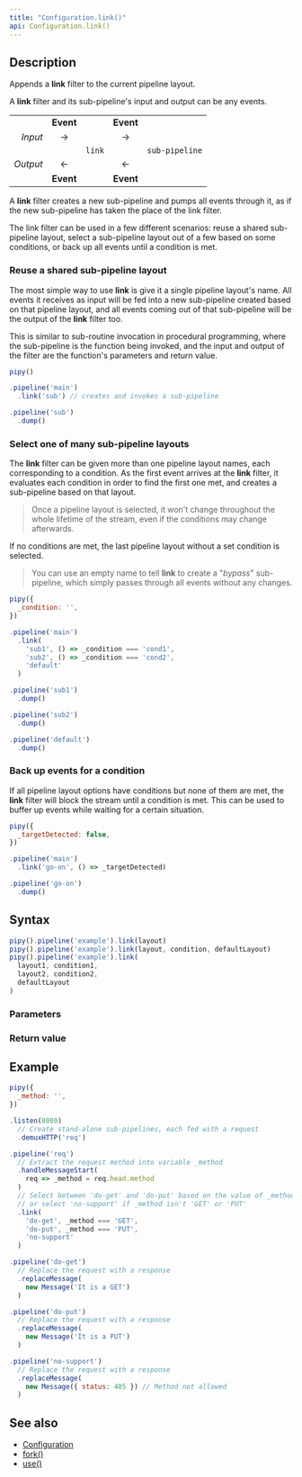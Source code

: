 ```yaml
---
title: "Configuration.link()"
api: Configuration.link()
---
```


## Description

Appends a **link** filter to the current pipeline layout.

A **link** filter and its sub-pipeline's input and output can be any events.

|          |           |        |           |                |
|---------:|:---------:|:------:|:---------:|:--------------:|
|          | **Event** |        | **Event** |                |
| _Input_  | →         |        | →         |                |
|          |           | `link` |           | `sub-pipeline` |
| _Output_ | ←         |        | ←         |                |
|          | **Event** |        | **Event** |                |

A **link** filter creates a new sub-pipeline and pumps all events through it, as if the new sub-pipeline has taken the place of the link filter.

The link filter can be used in a few different scenarios: reuse a shared sub-pipeline layout, select a sub-pipeline layout out of a few based on some conditions, or back up all events until a condition is met.

### Reuse a shared sub-pipeline layout

The most simple way to use **link** is give it a single pipeline layout's name. All events it receives as input will be fed into a new sub-pipeline created based on that pipeline layout, and all events coming out of that sub-pipeline will be the output of the **link** filter too.

This is similar to sub-routine invocation in procedural programming, where the sub-pipeline is the function being invoked, and the input and output of the filter are the function's parameters and return value.

``` js
pipy()

.pipeline('main')
  .link('sub') // creates and invokes a sub-pipeline

.pipeline('sub')
  .dump()
```

### Select one of many sub-pipeline layouts

The **link** filter can be given more than one pipeline layout names, each corresponding to a condition. As the first event arrives at the **link** filter, it evaluates each condition in order to find the first one met, and creates a sub-pipeline based on that layout.

> Once a pipeline layout is selected, it won't change throughout the whole lifetime of the stream, even if the conditions may change afterwards.

If no conditions are met, the last pipeline layout without a set condition is selected.

> You can use an empty name to tell **link** to create a "_bypass_" sub-pipeline, which simply passes through all events without any changes.

``` js
pipy({
  _condition: '',
})

.pipeline('main')
  .link(
    'sub1', () => _condition === 'cond1',
    'sub2', () => _condition === 'cond2',
    'default'
  )

.pipeline('sub1')
  .dump()

.pipeline('sub2')
  .dump()

.pipeline('default')
  .dump()
```

### Back up events for a condition

If all pipeline layout options have conditions but none of them are met, the **link** filter will block the stream until a condition is met. This can be used to buffer up events while waiting for a certain situation.

``` js
pipy({
  _targetDetected: false,
})

.pipeline('main')
  .link('go-on', () => _targetDetected)

.pipeline('go-on')
  .dump()
```

## Syntax

``` js
pipy().pipeline('example').link(layout)
pipy().pipeline('example').link(layout, condition, defaultLayout)
pipy().pipeline('example').link(
  layout1, condition1,
  layout2, condition2,
  defaultLayout
)
```

### Parameters

<Parameters/>

### Return value

<ReturnValue/>

## Example

``` js
pipy({
  _method: '',
})

.listen(8080)
  // Create stand-alone sub-pipelines, each fed with a request
  .demuxHTTP('req')

.pipeline('req')
  // Extract the request method into variable _method
  .handleMessageStart(
    req => _method = req.head.method
  )
  // Select between 'do-get' and 'do-put' based on the value of _method,
  // or select 'no-support' if _method isn't 'GET' or 'PUT'
  .link(
    'do-get', _method === 'GET',
    'do-put', _method === 'PUT',
    'no-support'
  )

.pipeline('do-get')
  // Replace the request with a response
  .replaceMessage(
    new Message('It is a GET')
  )

.pipeline('do-put')
  // Replace the request with a response
  .replaceMessage(
    new Message('It is a PUT')
  )

.pipeline('no-support')
  // Replace the request with a response
  .replaceMessage(
    new Message({ status: 405 }) // Method not allowed
  )
```

## See also

* [Configuration](/reference/api/Configuration)
* [fork()](/reference/api/Configuration/fork)
* [use()](/reference/api/Configuration/use)
